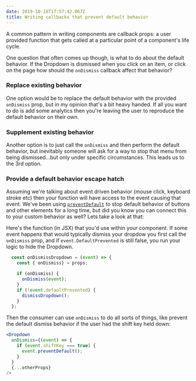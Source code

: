```yaml
---
date: 2019-10-16T17:57:42.067Z
title: Writing callbacks that prevent default behavior
---
```

A common pattern in writing components are callback props: a user provided function that gets called at a particular point of a component's life cycle. 

One question that often comes up though, is what to do about the default behavior. If the Dropdown is dismissed when you click on an item, or click on the page how should the `onDismiss` callback affect that behavior?

### Replace existing behavior

One option would be to replace the default behavior with the provided `onDismiss` prop, but in my opinion that's a bit heavy handed. If all you want to do is add some analytics then you're leaving the user to reproduce the default behavior on their own.

### Supplement existing behavior

Another option is to just call the `onDismiss` and then perform the default behavior, but inevitably someone will ask for a way to stop that menu from being dismissed...but only under specific circumstances. This leads us to the 3rd option.

### Provide a default behavior escape hatch

Assuming we're talking about event driven behavior (mouse click, keyboard stroke etc) then your function will have access to the event causing that event. We've been using [`preventDefault`](https://developer.mozilla.org/en-US/docs/Web/API/Event/preventDefault) to stop default behavior of buttons and other elements for a long time, but did you know you can connect this to your custom behavior as well? Lets take a look at that:

Here's the function (in JSX) that you'd use within your component. If some event happens that would typically dismiss your dropdow you first call the `onDismiss` prop, and if `event.DefaultPrevented` is still false, you run your logic to hide the Dropdown.

```jsx
  const onDismissDropdown = (event) => {
    const { onDismiss} = props;

    if (onDismiss) {
      onDismiss(event);
    }
    if (!event.defaultPrevented) {
      dismissDropdown();
    }
  };
```

Then the consumer can use `onDismiss` to do all sorts of things, like prevent the default dismiss behavior if the user had the shift key held down:

```jsx
<Dropdown
  onDismiss={(event) => {
    if (event.shiftKey === true) {
      event.preventDefault();
    }
  }  
  {...otherProps}
/>
```



